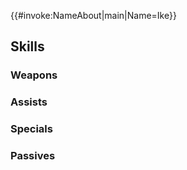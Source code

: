 {{#invoke:NameAbout|main|Name=Ike}}{{HeroPage Tabs}}
{{Hero Infobox
|Name=Ike
|Title=Vanguard Legend
|Origin=Fire Emblem: Radiant Dawn
|GrowthModifier=Gen 2
|Gender=Male
|LegendaryEffect=Earth
|BoostHP=3
|BoostAtk=2
|WeaponType=Red Sword
|MoveType=Infantry
|actorEN=Greg Chun 
|actorJP=萩道彦
|artist=北千里
|releaseDate=January 31, 2018
|TagID=伝承アイク
|InternalID=214
|Properties=legendary
|cv1=9
|cv2=150100
|description=The leader of the Greil Mercenaries. He is blunt but genuine and loyal. He is also a general that pulled people of different races and kingdoms together. Appears in Fire Emblem: Radiant Dawn.
}}
{{Stats Page
|Lv1HP=19|Lv1ATK=10|Lv1SPD=6|Lv1DEF=9|Lv1RES=4
|GRHP=50|GRATK=60|GRSPD=55|GRDEF=60|GRRES=40
}}
==Skills==
===Weapons===
{{Weapons Table
|weapon1=Iron Sword
|weapon1Default=1
|weapon1Unlock=1
|weapon2=Steel Sword
|weapon2Default=3
|weapon2Unlock=2
|weapon3=Silver Sword
|weapon3Default=4
|weapon3Unlock=3
|weapon4=Ragnell
|weapon4Default=5
|weapon4Unlock=5
}}
===Assists===
{{Assists Table}}
===Specials===
{{Specials Table
|special1=Daylight
|special1Default=4
|special1Unlock=3
|special2=Sol
|special2Unlock=4
|special3=Radiant Aether
|special3Unlock=5
|special4=Radiant Aether II
|special4Unlock=5
}}
===Passives===
{{Passives Table
|passiveA1=Warding Stance 1
|passiveA2=Warding Stance 2
|passiveA3=Warding Breath
|passiveA1Unlock=3
|passiveA2Unlock=4
|passiveA3Unlock=5
|passiveB1=Seal Def 1
|passiveB2=Seal Atk/Def 1
|passiveB3=Seal Atk/Def 2
|passiveB1Unlock=3
|passiveB2Unlock=4
|passiveB3Unlock=5
|passiveC1=Spur Res 1
|passiveC2=Drive Res 1
|passiveC3=Drive Res 2
|passiveC4=Joint Drive Res
|passiveC5=Def Tactic 1
|passiveC6=Def Tactic 2
|passiveC7=Def Tactic 3
|passiveC1Unlock=2
|passiveC2Unlock=3
|passiveC3Unlock=4
|passiveC4Unlock=5
|passiveC5Unlock=1
|passiveC6Unlock=2
|passiveC7Unlock=4
}}
{{Heroes Navbox}}